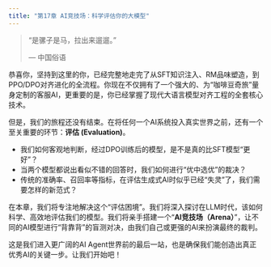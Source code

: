 ```yaml
---
title: "第17章 AI竞技场：科学评估你的大模型"
---
```


> “是骡子是马，拉出来遛遛。”
>
> --- 中国俗语

恭喜你，坚持到这里的你，已经完整地走完了从SFT知识注入、RM品味塑造，到PPO/DPO对齐进化的全流程。你现在不仅拥有了一个强大的、为“咖啡豆奇旅”量身定制的客服AI，更重要的是，你已经掌握了现代大语言模型对齐工程的全套核心技术。

但是，我们的旅程还没有结束。在将任何一个AI系统投入真实世界之前，还有一个至关重要的环节：**评估 (Evaluation)**。

*   我们如何客观地判断，经过DPO训练后的模型，是不是真的比SFT模型“更好”？
*   当两个模型都说出看似不错的回答时，我们如何进行“优中选优”的裁决？
*   传统的准确率、召回率等指标，在评估生成式AI时似乎已经“失灵”了，我们需要怎样的新范式？

在本章，我们将专注地解决这个“评估困境”。我们将深入探讨在LLM时代，该如何科学、高效地评估我们的模型。我们将亲手搭建一个“**AI竞技场（Arena）**”，让不同的AI模型进行“背靠背”的盲测对决，由我们自己或更强的AI来扮演最终的裁判。

这是我们进入更广阔的AI Agent世界前的最后一站，也是确保我们能创造出真正优秀AI的关键一步。让我们开始吧！ 